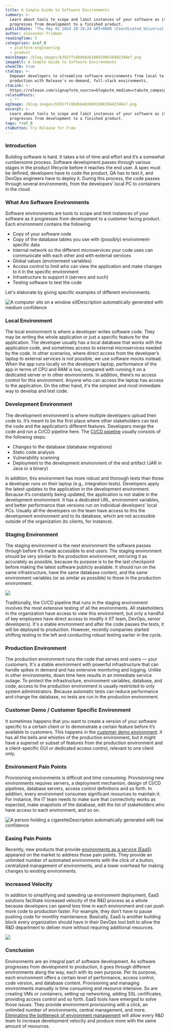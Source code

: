 ```yaml
---
title: A Simple Guide to Software Environments
summary: >-
  Learn about tools to scope and limit instances of your software as it
  progresses from development to a finished product.
publishDate: "Thu May 02 2024 20:19:24 GMT+0000 (Coordinated Universal Time)"
author: alexander-fridman
readingTime: 5
categories: &ref_0
  - platform-engineering
  - product
mainImage: /blog-images/b3927fc80db8ab1869298638402348e7.png
imageAlt: A Simple Guide to Software Environments
showCTA: true
ctaCopy: >-
  Empower developers to streamline software environments from local to
  production with Release's on-demand, full-stack environments.
ctaLink: >-
  https://release.com/signup?utm_source=blog&utm_medium=cta&utm_campaign=blog-cta&utm_content=a-simple-guide-to-software-environments
relatedPosts:
  - ""
ogImage: /blog-images/b3927fc80db8ab1869298638402348e7.png
excerpt: >-
  Learn about tools to scope and limit instances of your software as it
  progresses from development to a finished product.
tags: *ref_0
ctaButton: Try Release for Free
---
```


### Introduction

Building software is hard. It takes a lot of time and effort and it’s a somewhat cumbersome process. Software development passes through various stages in the product lifecycle before it reaches the end user. A spec must be defined, developers have to code the product, QA has to test it, and DevOps engineers have to deploy it. During this process, the code passes through several environments, from the developers’ local PC to containers in the cloud. 

### What Are Software Environments

Software environments are tools to scope and limit instances of your software as it progresses from development to a customer facing product. Each environment contains the following: 

- Copy of your software code
- Copy of the database tables you use with (possibly) environment-specific data
- Internal network so the different microservices your code uses can communicate with each other and with external services
- Global values (environment variables)
- Access control to limit who can view the application and make changes to it in the specific environment
- Infrastructure to support it (servers and such)
- Testing software to test the code

Let's elaborate by giving specific examples of different environments. 

![A computer sits on a window sillDescription automatically generated with medium confidence](/blog-images/1897df55a97102dba7c22d77ec9fd988.jpeg)

### Local Environment

The local environment is where a developer writes software code. They may be writing the whole application or just a specific feature for the application. The developer usually has a local database that works with the application code, and sometimes access to external microservices needed by the code. In other scenarios, where direct access from the developer’s laptop to external services is not possible, we use software mocks instead. When the app runs locally on the developer’s laptop, performance of the app in terms of CPU and RAM is low, compared with running it on a dedicated server or in other environments. In addition, there’s no access control for this environment. Anyone who can access the laptop has access to the application. On the other hand, it's the simplest and most immediate way to develop and test code. 

### Development Environment

The development environment is where multiple developers upload their code to. It’s meant to be the first place where other stakeholders can test the code and the application’s different features. Developers merge the code and run a CI/CD pipeline here. The [CI/CD pipeline](https://en.wikipedia.org/wiki/CI/CD) usually consists of the following steps: 

- Changes to the database (database migrations)
- Static code analysis
- Vulnerability scanning
- Deployment to the development environment of the end artifact (JAR in Java or a binary)

In addition, this environment has more robust and thorough tests than those a developer runs on their laptop (e.g., integration tests). Developers apply the latest updates to the application in the development environment. Because it’s constantly being updated, the application is not stable in the development environment. It has a dedicated URL, environment variables, and better performance than versions run on individual developers’ local PCs. Usually all the developers on the team have access to this the development environment and to its database, which are not accessible outside of the organization (to clients, for instance). 

### Staging Environment

The staging environment is the next environment the software passes through before it’s made accessible to end users. The staging environment should be very similar to the production environment, mirroring it as accurately as possible, because its purpose is to be the last checkpoint before making the latest software publicly available. It should run on the same infrastructure, have the same database content, and the same environment variables (or as similar as possible) to those in the production environment. 

![](/blog-images/d163f05b3191007407e8aa9e95e7728d.png)

Traditionally, the CI/CD pipeline that runs in the staging environment involves the most extensive testing of all the environments. All stakeholders in the organization have access to view this environment, but only a handful of key employees have direct access to modify it (IT team, DevOps, senior developers). It's a stable environment and after the code passes the tests, it will be deployed to production. However, recently companies started shifting testing to the left and conducting robust testing earlier in the cycle. 

### Production Environment

The production environment runs the code that serves end users — your customers. It's a stable environment with powerful infrastructure that can handle spikes in demand and has extensive monitoring and logging. Unlike in other environments, down time here results in an immediate service outage. To protect the infrastructure, environment variables, database, and code, access to the production environment is usually restricted to only system administrators. Because automatic tests can reduce performance and change the database, no tests are run in the production environment. 

### Customer Demo / Customer Specific Environment

It sometimes happens that you want to create a version of your software specific to a certain client or to demonstrate a certain feature before it’s available to customers. This happens in the [customer demo environment](https://release.com/blog/great-saas-sales-demos). It has all the bells and whistles of the production environment, but it might have a superset or subset of features from the production environment and a client-specific GUI or dedicated access control, relevant to one client only. 

### Environment Pain Points

Provisioning environments is difficult and time consuming. Provisioning new environments requires servers, a deployment mechanism, design of CI/CD pipelines, database servers, access control definitions and so forth. In addition, every environment consumes significant resources to maintain it. For instance, the IT team needs to make sure that connectivity works as expected, make snapshots of the database, edit the list of stakeholders who have access to each environment, and so on. 

![A person holding a cigaretteDescription automatically generated with low confidence](/blog-images/b84ab91f3b3c2644c684fc86f02766c0.jpeg)

### Easing Pain Points

Recently, new products that provide [environments as a service (EaaS)](https://release.com/blog/environments-as-a-service-eaas-top-3-benefits) appeared on the market to address those pain points. They provide an unlimited number of automated environments with the click of a button, centralized management of environments, and a lower overhead for making changes to existing environments. 

### Increased Velocity

In addition to simplifying and speeding up environment deployment, EaaS solutions facilitate increased velocity of the R&D process as a whole because developers can spend less time in each environment and can push more code to production faster. For example, they don’t have to pause pushing code for monthly maintenance. Basically, EaaS is another building block every organization should have in their DevOps tool belt to allow the R&D department to deliver more without requiring additional resources. 

![](/blog-images/94d763d02b3c630507739be73eeb7155.png)

### Conclusion

Environments are an integral part of software development. As software progresses from development to production, it goes through different environments along the way, each with its own purpose. Per its purpose, each environment offers a certain level of performance, access control, code version, and database content. Provisioning and managing environments manually is time consuming and resource intensive. So are creating VMs or containers, setting up networking, adding SSL certificates, providing access control and so forth. EaaS tools have emerged to solve those issues. They provide environment provisioning with a click, an unlimited number of environments, central management, and more. [Eliminating the bottleneck of environment management](https://release.com/blog/increase-developer-velocity-by-removing-environment-bottlenecks) will allow every R&D team to increase development velocity and produce more with the same amount of resources.
